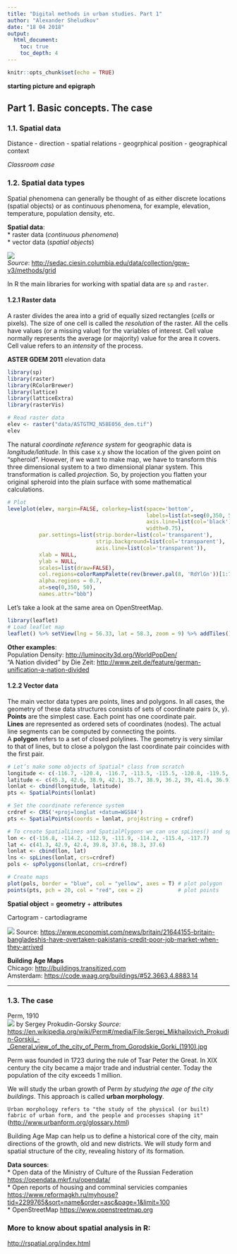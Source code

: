 ```yaml
---
title: "Digital methods in urban studies. Part 1"
author: "Alexander Sheludkov"
date: "18 04 2018"
output: 
  html_document:
    toc: true
    toc_depth: 4
---
```


```r
knitr::opts_chunk$set(echo = TRUE)
```

**starting picture and epigraph**

## Part 1. Basic concepts. The case 
### 1.1. Spatial data

Distance - direction - spatial relations - geogrphical position - geographical context

*Classroom case*

### 1.2. Spatial data types

Spatial phenomena can generally be thought of as either discrete locations (spatial objects) or as continuous phenomena, for example, elevation, temperature, population density, etc.

**Spatial data**:  
* raster data (*continuous phenomena*)  
* vector data (*spatial objects*)

![](resources/grid_prop.gif)  
*Source*: <http://sedac.ciesin.columbia.edu/data/collection/gpw-v3/methods/grid>
  
In R the main libraries for working with spatial data are `sp` and `raster`.

#### 1.2.1 Raster data

A raster divides the area into a grid of equally sized rectangles (*cells* or pixels). The size of one cell is called the *resolution* of the raster.
All the cells have values (or a missing value) for the variables of interest. Cell value normally represents the average (or majority) value for the area it covers. Cell value refers to an *intensity* of the process.

**ASTER GDEM 2011** elevation data

```r

library(sp)
library(raster)
library(RColorBrewer)
library(lattice)
library(latticeExtra)
library(rasterVis)

# Read raster data
elev <- raster("data/ASTGTM2_N58E056_dem.tif")
elev
```

The natural *coordinate reference system* for geographic data is *longitude/latitude*. In this case x.y show the location of the given point on “spheroid”. However, if we want to make map, we have to transform this three dimensional system to a two dimensional planar system. This transformation is called *projection*. So, by projection you flatten your original spheroid into the plain surface with some mathematical calculations.

```r
# Plot 
levelplot(elev, margin=FALSE, colorkey=list(space='bottom',
                                            labels=list(at=seq(0,350, 50), font=4),
                                            axis.line=list(col='black'),
                                            width=0.75),    
          par.settings=list(strip.border=list(col='transparent'),
                            strip.background=list(col='transparent'),
                            axis.line=list(col='transparent')),
          xlab = NULL,
          ylab = NULL,
          scales=list(draw=FALSE),
          col.regions=colorRampPalette(rev(brewer.pal(8, 'RdYlGn'))[1:7]), 
          alpha.regions = 0.7,
          at=seq(0,350, 50),
          names.attr="bbb")

```

Let's take a look at the same area on OpenStreetMap.

```r
library(leaflet)
# Load leaflet map
leaflet() %>% setView(lng = 56.33, lat = 58.3, zoom = 9) %>% addTiles()

```
<style></style>

**Other examples**:  
Population Density: <http://luminocity3d.org/WorldPopDen/>  
"A Nation divided" by Die Zeit:   <http://www.zeit.de/feature/german-unification-a-nation-divided>

#### 1.2.2 Vector data

The main vector data types are points, lines and polygons. In all cases, the geometry of these data structures consists of sets of coordinate pairs (x, y). **Points** are the simplest case. Each point has one coordinate pair.  
**Lines** are represented as ordered sets of coordinates (nodes). The actual line segments can be computed by connecting the points.  
A **polygon** refers to a set of closed polylines. The geometry is very similar to that of lines, but to close a polygon the last coordinate pair coincides with the first pair.

```r
# Let’s make some objects of Spatial* class from scratch
longitude <- c(-116.7, -120.4, -116.7, -113.5, -115.5, -120.8, -119.5, -113.7, -113.7, -110.7)
latitude <- c(45.3, 42.6, 38.9, 42.1, 35.7, 38.9, 36.2, 39, 41.6, 36.9)
lonlat <- cbind(longitude, latitude)
pts <- SpatialPoints(lonlat)

# Set the coordinate reference system
crdref <- CRS('+proj=longlat +datum=WGS84')
pts <- SpatialPoints(coords = lonlat, proj4string = crdref)

# To create SpatialLines and SpatialPlygons we can use spLines() and spPlolygons() from raster package
lon <- c(-116.8, -114.2, -112.9, -111.9, -114.2, -115.4, -117.7)
lat <- c(41.3, 42.9, 42.4, 39.8, 37.6, 38.3, 37.6)
lonlat <- cbind(lon, lat)
lns <- spLines(lonlat, crs=crdref)
pols <- spPolygons(lonlat, crs=crdref)

# Create maps
plot(pols, border = "blue", col = "yellow", axes = T) # plot polygon
points(pts, pch = 20, col = "red", cex = 2)           # plot points
```

**Spatial object** = **geometry** + **attributes**  

Cartogram - cartodiagrame  

![](resources/London.png)
Source: <https://www.economist.com/news/britain/21644155-britain-bangladeshis-have-overtaken-pakistanis-credit-poor-job-market-when-they-arrived>  

**Building Age Maps**  
Chicago: <http://buildings.transitized.com>  
Amsterdam: <https://code.waag.org/buildings/#52.3663,4.8883,14>

***

### 1.3. The case

Perm, 1910  
![](resources/Perm_from_Gorodskie_Gorki_(1910).jpg)
by Sergey Prokudin-Gorsky
*Source*: <https://en.wikipedia.org/wiki/Perm#/media/File:Sergei_Mikhailovich_Prokudin-Gorskii_-_General_view_of_the_city_of_Perm_from_Gorodskie_Gorki_(1910).jpg>

Perm was founded in 1723 during the rule of Tsar Peter the Great. In XIX century the city became a major trade and industrial center. Today the population of the city exceeds 1 million.  
  
We will study the urban growth of Perm *by studying the age of the city buildings*. This approach is called **urban morphology**.
  
`Urban morphology refers to "the study of the physical (or built) fabric of urban form, and the people and processes shaping it"` (<http://www.urbanform.org/glossary.html>)

Building Age Map can help us to define a historical core of the city, main directions of the growth, old and new districts. We will study form and spatial structure of the city, revealing history of its formation.  
  
**Data sources**:    
* Open data of the Ministry of Culture of the Russian Federation <https://opendata.mkrf.ru/opendata/>  
* Open reports of housing and comminal servicies companies <https://www.reformagkh.ru/myhouse?tid=2299765&sort=name&order=asc&page=1&limit=100>   
* OpenStreetMap <https://www.openstreetmap.org>

### More to know about spatial analysis in R:

<http://rspatial.org/index.html>
